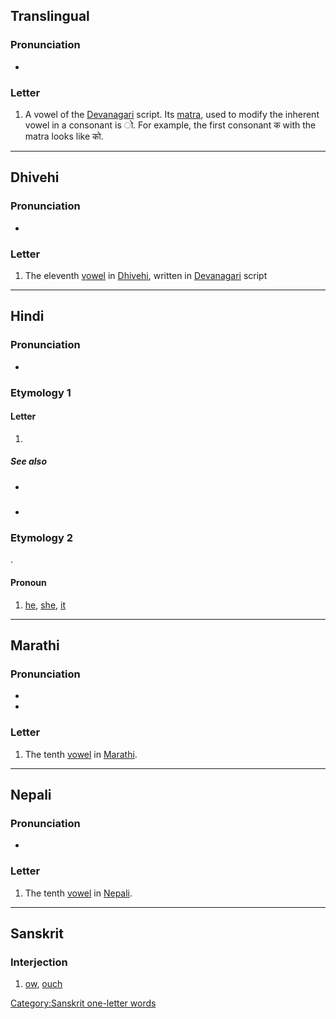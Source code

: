 {{character info}}
==Translingual==

===Pronunciation===
* {{IPA|mul|/oː/}}

===Letter===
{{mul-Deva|o}}

# A vowel of the [[Devanagari]] script. Its [[matra]], used to modify the inherent vowel in a consonant is &#x200c;&#x094B;. For example, the first consonant क with the matra looks like को.

----

==Dhivehi==

===Pronunciation===
* {{IPA|dv|[oː]}}

===Letter===
{{head|dv|letter|tr=ō}}

# The eleventh [[vowel]] in [[Dhivehi]], written in [[Devanagari]] script

----

==Hindi==

===Pronunciation===
* {{hi-IPA}}

===Etymology 1===

====Letter====
{{head|hi|letter}}

# {{n-g|the tenth [[vowel]] in Hindi}}

=====See also=====
* {{sense|matra}} {{l|hi|ो}}
* {{list:Devanagari script letters/hi}}

===Etymology 2===
{{bor+|hi|fa|او}}.

====Pronoun====
{{hi-pronoun|ur=او|g=mf}}

# {{lb|hi|rare}} [[he]], [[she]], [[it]]

----

==Marathi==

===Pronunciation===
* {{IPA|mr|/o/}}
* {{audio|mr|LL-Q1571 (mar)-नंदिनी रानडे-ओ.wav|Audio}}

===Letter===
{{head|mr|letter}}

# The tenth [[vowel]] in [[Marathi]].

----

==Nepali==

===Pronunciation===
* {{ne-IPA}}

===Letter===
{{head|ne|letter}}

# The tenth [[vowel]] in [[Nepali]].

----

==Sanskrit==

===Interjection===
{{head|sa|interjection}}

# [[ow]], [[ouch]]

[[Category:Sanskrit one-letter words]]